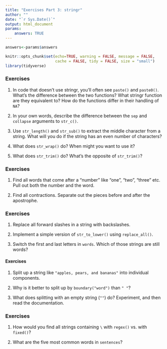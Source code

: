 ```yaml
---
title: "Exercises Part 3: stringr"
author: ""
date: "`r Sys.Date()`"
output: html_document
params:
    answers: TRUE
---
```


```r
answers<-params$answers
```

```r
knitr::opts_chunk$set(echo=TRUE, warning = FALSE, message = FALSE,
                      cache = FALSE, tidy = FALSE, size = "small")
library(tidyverse)
```

### Exercises

1.  In code that doesn't use stringr, you'll often see `paste()` and `paste0()`.
    What's the difference between the two functions? What stringr function are
    they equivalent to? How do the functions differ in their handling of 
    `NA`?
    
1.  In your own words, describe the difference between the `sep` and `collapse`
    arguments to `str_c()`.

1.  Use `str_length()` and `str_sub()` to extract the middle character from 
    a string. What will you do if the string has an even number of characters?

1.  What does `str_wrap()` do? When might you want to use it?

1.  What does `str_trim()` do? What's the opposite of `str_trim()`?

### Exercises

1. Find all words that come after a "number" like "one", "two", "three" etc.
   Pull out both the number and the word.

1. Find all contractions. Separate out the pieces before and after the 
   apostrophe.

### Exercises

1.   Replace all forward slashes in a string with backslashes.

1.   Implement a simple version of `str_to_lower()` using `replace_all()`.

1.   Switch the first and last letters in `words`. Which of those strings
     are still words?

#### Exercises

1.  Split up a string like `"apples, pears, and bananas"` into individual
    components.
    
1.  Why is it better to split up by `boundary("word")` than `" "`?

1.  What does splitting with an empty string (`""`) do? Experiment, and
    then read the documentation.
    
### Exercises

1.  How would you find all strings containing `\` with `regex()` vs.
    with `fixed()`?

1.  What are the five most common words in `sentences`?